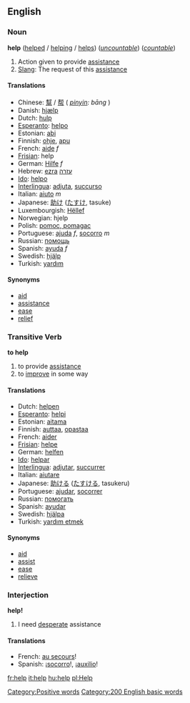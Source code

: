==English==
===Noun===
'''help''' ([[helped]] / [[helping]] / [[helps]]) (''[[uncountable]]'') (''[[countable]]'')

# Action given to provide [[assistance]]
# [[Slang]]: The request of this [[assistance]]

====Translations====
*Chinese: [[幫]] / [[帮]] ( ''[[pinyin]]: bāng'' )
*Danish: [[hjælp]]
*Dutch: [[hulp]]
*[[Esperanto]]: [[helpo]]
*Estonian: [[abi]]
*Finnish: [[ohje]], [[apu]]
*French: [[aide]] ''f''
*[[Frisian]]: help
*German: [[Hilfe]] ''f''
*Hebrew: [[ezra]] [[עזרה]]
*[[Ido]]: [[helpo]]
*[[Interlingua]]: [[adjuta]], [[succurso]]
*Italian: [[aiuto]] ''m''
*Japanese: [[助け]] ([[たすけ]], tasuke)
*Luxembourgish: [[Hëllef]] 
*Norwegian: hjelp
*Polish: [[pomoc, pomagac]]
*Portuguese: [[ajuda]] ''f'', [[socorro]] ''m''
*Russian: [[помощь]]
*Spanish: [[ayuda]] ''f''
*Swedish: [[hjälp]]
*Turkish: [[yardım]]

====Synonyms====
*[[aid]]
*[[assistance]]
*[[ease]]
*[[relief]]

===Transitive Verb===
'''to help'''

# to provide [[assistance]]
# to [[improve]] in some way

====Translations====
*Dutch: [[helpen]]
*[[Esperanto]]: [[helpi]]
*Estonian: [[aitama]]
*Finnish: [[auttaa]], [[opastaa]]
*French: [[aider]]
*[[Frisian]]: [[helpe]]
*German: [[helfen]]
*[[Ido]]: [[helpar]]
*[[Interlingua]]: [[adjutar]], [[succurrer]]
*Italian: [[aiutare]]
*Japanese: [[助ける]] ([[たすける]], tasukeru)
*Portuguese: [[ajudar]], [[socorrer]]
*Russian: [[помогать]] 
*Spanish: [[ayudar]]
*Swedish: [[hjälpa]]
*Turkish: [[yardım etmek]]

====Synonyms====
*[[aid]]
*[[assist]]
*[[ease]]
*[[relieve]]

===Interjection===
'''help!'''
# I need [[desperate]] assistance
====Translations====
*French: [[au secours]]!
*Spanish: ¡[[socorro]]!, ¡[[auxilio]]!

[[Category:Positive words]]
[[Category:200 English basic words]]

[[fr:help]]
[[it:help]]
[[hu:help]]
[[pl:Help]]